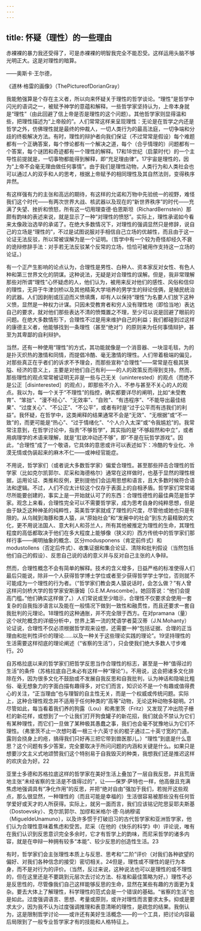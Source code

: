 ```yaml
---
---
---
```

title: 怀疑（理性）的一些理由
---




赤裸裸的暴力我还受得了，可是赤裸裸的明智我完全不能忍受。这样运用头脑不够光明正大。这是对理性的暗算。

——奥斯卡·王尔德，

《道林·格雷的画像》（ThePictureofDorianGray）

我能勉强算是个存在主义者，所以向来怀疑关于理性的哲学谈论。“理性”是哲学中闪光的语词之一，被赋予神学的意蕴和解释。一些哲学家坚持认为，上帝本身就是“理性”（由此回避了信上帝是否是理性的这个问题）。其他哲学家则显得温和些，把理性描述为“上帝般的”。人们常常这样来呈现理性：无论是在哲学之内还是哲学之外，仿佛理性就是最终的仲裁人，一切人类行为的最高法庭，一切争端和分歧的终极解决方法。有时，理性的辩护者向我们保证（不过常常是假设）每个难题都有一个正确答案，每个悖论都有一个解决之道，每个（合乎情理的）问题都有一个答案，每个谜团和奇迹都有一个理性的解释。17和18世纪（启蒙时代）的一个主导性前提就是，一切事物都能得到解释，即“充足理由律”。17宇宙是理性的，因为“上帝不会毫无理由做任何事情”。由于我们是理性动物，人类行为和人类社会也可以通过人的双手和人的思考，根据上帝赋予的相同理性及其自然法则，变得秩序井然。

有这样强有力的主张和高远的期待，有这样的允诺和万物中先验统一的视野，难怪我们这个时代——有两次世界大战、核武器以及现在的“新世界秩序”的时代——充满了失望、挫折和愤怒，所有这一切用理查德·伯恩斯坦（RichardBernstein）那颇有韵味的表述来说，就是显示了一种“对理性的愤怒”。实际上，理性承诺如今看来太像政治选举的承诺了。在绝大多数情况下，对理性的强调显然只是修辞，说自己的立场是“理性的”，不过是试图说服对手相信自己立场的优越性，而且由于这一论证无法反驳，所以常被误解为是一个证明。（哲学中有一个较为奇怪却经久不衰的诡辩修辞手法：对手若无法反驳某个反常的立场，恰恰可被用作支持这一立场的论证。）

有一个正产生影响的论点认为，合理性是男性、白种人、资本家反对女性、有色人种和第三世界文化的阴谋。这种说法，无疑是对合理性的误解。但是，我非常理解那些对所谓“理性”心怀疑虑的人，他们认为，被用来反对他们的感性、风俗和信仰的理性，无异于牛津剑桥以及其他精英大学培养的男学生的辩论伎俩，是殖民统治的武器。人们因剥削或压迫而义愤填膺，却有人以保持“理性”为名要人们放下这种义愤，显然是一种权力计谋。只因未受教育者和穷人没有理性地（即恰当地）表达自己的要求，就对他们那些表达不清的愤慨置之不理，至少可以说是回避了眼前的问题。在绝大多数情形下，合理性不过是用来维护自己的利益；我们都碰到过这样的康德主义者，他能够找到一条理性（甚至“绝对”）的原则来为任何事情辩护，甚至为其卑鄙的自利辩护。

当然，还有一种使用“理性”的方式，其功能就像是一个消音器、一块湿毛毯，为的是扑灭炽热的激情和同情，而提倡冷酷、毫无激情的理性。人们带着极端的偏见，对那些真正在乎者们的诉求不予理会，而那些宣称“合理性”——常常是在极其狭隘、经济的意义上，主要是对他们自己有利——的人的政策反而得到支持。然而，那些理性的观点常常被证明无非是一些与己无关（uninterested）的观点（而绝不是公正［disinterested］的观点），即那些不介入、不参与甚至不关心的人的观点。我以为，每一个关于“不理性”的指控，确实都要详尽的阐明，比如“未受教育”、“笨拙”、“漫不经心”、“无效率”、“自败”、“有违程序”、“不能导出最佳结果”、“过度关心”、“不公正”、“不公平”，或者有时是“过于公平而有违我们的利益”。我怀疑，在哲学中，这类阐释的结果通常不会是“无效”、“无根据”或“不一致”的，而更可能是“热心”、“过于情绪化”、“个人介入太深”或“令我尴尬”的。我常常注意到，在哲学讨论中，指责“不够哲学”，其实指的是“不够超然和中立”，或者用病理学的术语来理解，就是“肛欲冲动还不够”，即“不是在玩哲学游戏”。因此，“合理性”成了一个敬语，它具体的意思或许可以表述如下：冷酷的专业化、冷漠无情或伪装起来的麻木不仁——或神经官能症。

不用说，哲学家们（或者说大多数哲学家）偏爱合理性。甚至那些抨击合理性的哲学家（比如克尔凯郭尔、尼采和海德格尔）通常在这样做时，也基于显然的理性根据，运用论证、类推和反例，更别提他们会运用思想和语言，且大多数时候符合语法和逻辑。不过，人们不应太计较这个仅存于表面上的自相矛盾。哲学家们常常竭尽所能要创建的，事实上是一开始就认可了的东西：合理性德性的最佳典范是哲学家。观念上来看，合理性完全可以不需要哲学家，成为思考自身的纯粹思想，但是由于缺乏这种神圣的纯粹性，英美哲学家就成了理性的尺度，尽管他或她也只是有限的。从乌贼到海豚和类人猿，从“原始社会”和“发展中的社会”到东方最精致的文化，更不用说法国人、意大利人和芬兰人，所有其他被推定为理性的生命，其理性程度的高低都取决于他们在多大程度上能够像（狭义的）西方传统中的哲学家们那样行事——阐明抽象的概念、区分modusponens（肯定前件式）和modustollens（否定后件式）、收集证据和集合论证、清除和批判假设（当然包括他们自己的假设）、反思自己说的话的意义并与反对自己主张的人争辩。

然而，合理性概念不会有简单的解释。技术的含义增多，日益严格的标准使得人们最后只能说，除非一个人获得哲学博士学位或者至少获得哲学学士学位，否则就不可能成为一个理性的行为者。（“哲学家们教会类人猿说话时，会怎么做？”有人曾这样问剑桥大学的哲学家安斯康姆［G.E.M.Anscombe］。她回答说：“他们会提高门槛。”他们确实这样做了。）人们常说或至少暗示，合理性不仅要求会使用一套复杂的自我指涉语言以及能在一般情况下做到一致性和融贯性，而且还要求一套自我批判的元理论。18理性的这种通胀，并不完全限于西方。在对pramana（量）这个吠陀概念的详细分析中，世界上第一流的梵语学者莫汉蒂（J.N.Mohanty）论证说，合理性不仅必须根据哲学观来设想，还需要一种“包括证据、合理的正当理由和批判性评价的理论……以及一种关于这些理论实践的理论”。19坚持理性的生活需要这样彻底的理论阐述（“省察的生活”），只会使我们绝大多数人寸步难行。20

自苏格拉底以来的哲学家们把哲学反思当作合理性的标志，甚至是一种“值得过的生活”的条件（苏格拉底自己未必有这样一种“理论”）。不用说，这会把诸多文化排除在外，因为很多文化不鼓励或不发展自我反思和自我批判，认为神话和隐喻比粗俗、毫无想象力的字面白描有趣得多，对它们而言，知识论不是一个有趣或值得费心的关注，“正当理由”也与理智的自主性无关，而是一个权威或传统问题。实际上，这种合理性观念并不适用于任何种类的“高等”动物，无论这种动物多聪明。21尽管如此，每当看着我们养的狗露（Lou）和弗里茨（Fritz）又发现了冲出院子栅栏的新花样，或想到了一个让我们打开狗食罐子的新花招，我们就会不禁认为它们有某种理性，而它们一旦做了某种极其愚蠢之事，我们也会毫不犹豫地认为它们不理性。（弗里茨不止一次想叼着一根三十六英寸长的棍子通过二十英寸宽的门道。露则会挠身上的疮，搞得我们只好再三把它带到兽医那儿。）“理性”到底是什么意思？这个问题有多少答案，完全要取决于所问问题的内涵和关键是什么。如果只是想要沙文主义式地颂赞我们这个特别易于自我毁灭的种类，我想我们还是推迟这样的欢庆会为好。22

亚里士多德和苏格拉底这样的哲学家在美好生活上叠加了一层自我反思，并且荒唐地主张“未经省察的生活是不值得过的”，让——保罗·萨特也一样，他高傲且充满焦虑地强调具有“净化作用”的反思，并把“绝对自由”强加于我们，若抛开这些观点，那么很显然，一种理性的（而且可能是幸福的）生活很容易被那些没有任何哲学爱好或天才的人所获得。实际上，就另一面而言，我们应该铭记陀思妥耶夫斯基（Dostoevsky）、克尔凯郭尔、加缪和米格尔·德·乌纳穆诺（MigueldeUnamuno），以及许多惯于打破旧习的古代哲学家和亚洲哲学家，他们认为合理性意味着焦虑和受苦。尼采（在他的《快乐的科学》中）评论说，唯有在我们认识到反思意识完全多余时，它才有哲学上的韵味，而尼采哲学的诸多内容，就是在申辩一种拥有较多“本能”、较少反思的创造性生活。23

有时，哲学家们会主张理性本质上与反思、思考和“二阶”评价（对我们各种欲望的偏好、对我们各种信念的接受）密切相关。24但是，理性或不理性的是行为本身，而不是对行为的评价。（当然，反过来说，这种说法也可以是理性的或不理性的，但在这里还是不要跳到元层次去讨论方法、标准和最佳策略为好。）理性不必是反思性的，尽管像我们自己这样能够反思的生命，显然在某些有趣的方面更为复杂。要去大体上了解理性，科学理性的范式会是一个错误的基础。“省察的生活”也是如此。过度强调语言、思想、考量或原则，或许对理性而言要求太多。抑或是要求太少，因为我不认为过度强调推理和表意清晰的理性，是疏忽的结果。我倒认为，这是限制哲学讨论——或许还有美好生活概念——的一个工具，把讨论内容最后局限到了一般专业哲学家才有的技能和人格特征上。